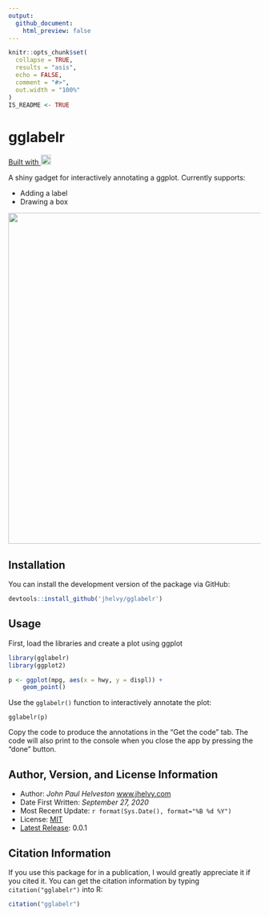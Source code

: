 ```yaml
---
output:
  github_document:
    html_preview: false
---
```


<!-- README.md is generated from README.Rmd. Please edit that file -->

```r
knitr::opts_chunk$set(
  collapse = TRUE,
  results = "asis",
  echo = FALSE,
  comment = "#>",
  out.width = "100%"
)
IS_README <- TRUE
```

# gglabelr

<a href="https://github.com/jhelvy/gglabelr" target="_blank">
<i class="fa fa-github fa-lg"></i></a>
<a href="https://shiny.rstudio.com/" target="_blank">Built with <img alt="Shiny" src="https://www.rstudio.com/wp-content/uploads/2014/04/shiny.png" height="20"></a>

A shiny gadget for interactively annotating a ggplot. Currently supports:

- Adding a label
- Drawing a box

<img src="images/preview.gif" width=660>

## Installation

You can install the development version of the package via GitHub:

```r
devtools::install_github('jhelvy/gglabelr')
```

## Usage

First, load the libraries and create a plot using ggplot

```r
library(gglabelr)
library(ggplot2)

p <- ggplot(mpg, aes(x = hwy, y = displ)) +
    geom_point()
```

Use the `gglabelr()` function to interactively annotate the plot:

```
gglabelr(p)
```

Copy the code to produce the annotations in the "Get the code" tab. The code will also print to the console when you close the app by pressing the "done" button.

## Author, Version, and License Information

- Author: *John Paul Helveston* [www.jhelvy.com](http://www.jhelvy.com/)
- Date First Written: *September 27, 2020*
- Most Recent Update: `r format(Sys.Date(), format="%B %d %Y")`
- License: [MIT](https://github.com/jhelvy/gglabelr/blob/master/LICENSE.md)
- [Latest Release](https://github.com/jhelvy/gglabelr/releases/latest): 0.0.1

## Citation Information

If you use this package for in a publication, I would greatly appreciate it if you cited it. You can get the citation information by typing `citation("gglabelr")` into R:

```r
citation("gglabelr")
```
